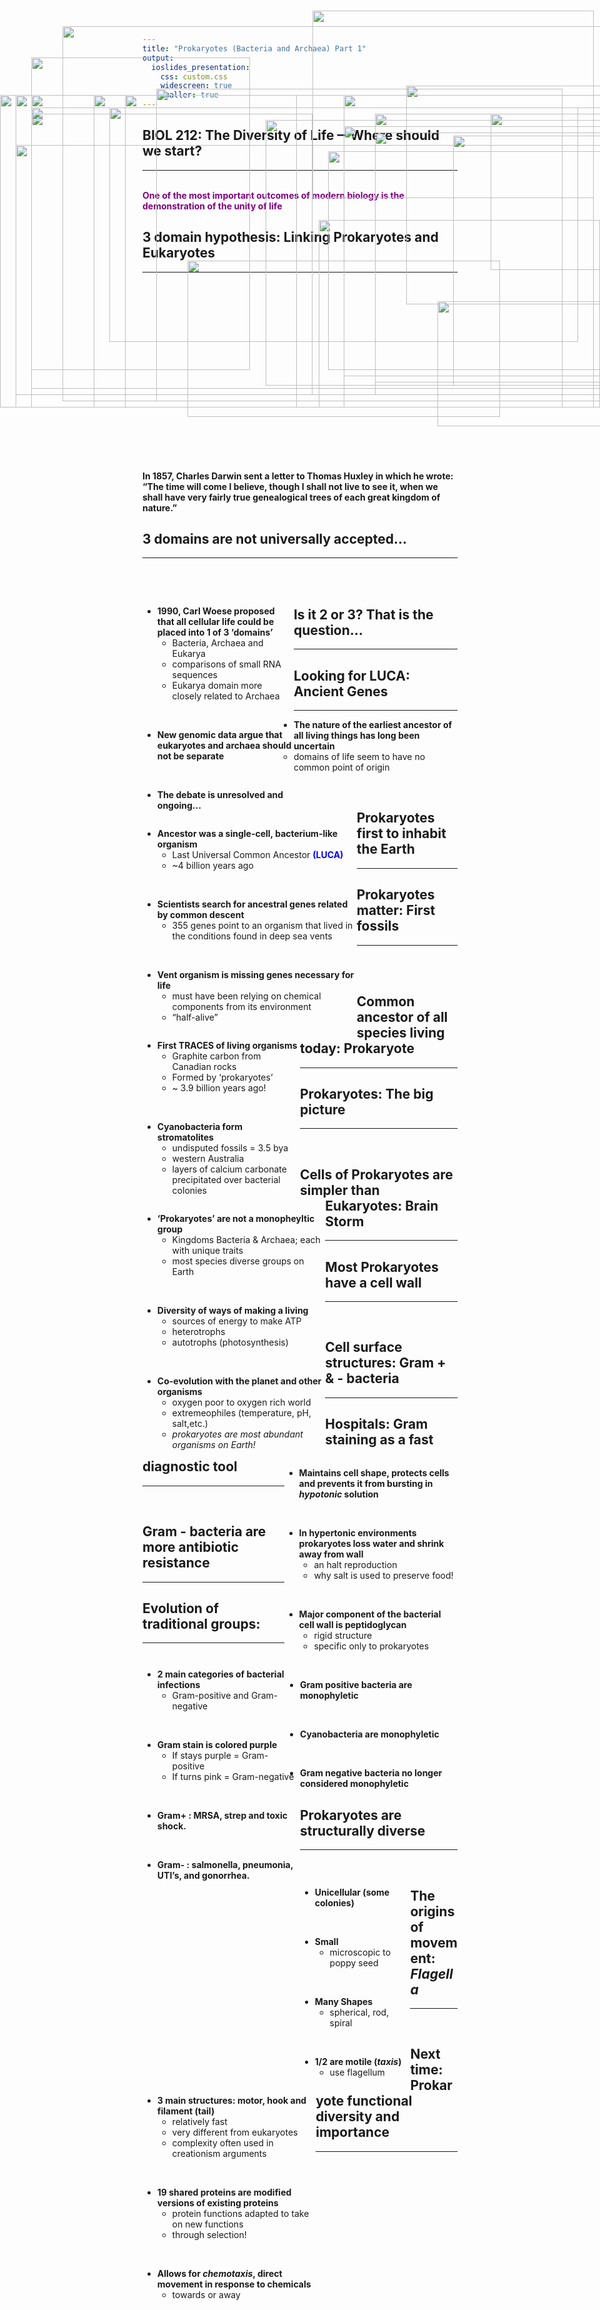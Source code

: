 ```yaml
---
title: "Prokaryotes (Bacteria and Archaea) Part 1"
output: 
  ioslides_presentation:
    css: custom.css
    widescreen: true
    smaller: true
---
```


## BIOL 212: The Diversity of Life ---Where should we start?
<hr>
<br/>
**<span style="color:purple">One of the most important outcomes of modern biology is the demonstration of the unity of life</span>**

<IMG STYLE="position:absolute; TOP:240px; LEFT:25px; WIDTH:1050px; HEIGHT:400px" SRC="images/start.jpg">

## 3 domain hypothesis: Linking Prokaryotes and Eukaryotes
<hr>
<br/>
<br/>
<br/>
<br/>
<br/>
<br/>
<br/>
<br/>
<br/>
<br/>
<br/>
<br/>
<br/>
<br/>
<br/>
<br/>
<br/>

**In 1857, Charles Darwin sent a letter to Thomas Huxley in which he wrote: “The time will come I believe, though I shall not live to see it, when we shall have very fairly true genealogical trees of each great kingdom of nature.”**

<IMG STYLE="position:absolute; TOP:180px; LEFT:175px; WIDTH:750px; HEIGHT:375px" SRC="images/3domain.gif">

## 3 domains are not universally accepted...
<hr>
<br/>
<br/>

<div style="float: left; width: 48%;">

* **1990, Carl Woese proposed that all cellular life could be placed into 1 of 3 ‘domains’**
    + Bacteria, Archaea and Eukarya
    + comparisons of small RNA sequences
    + Eukarya domain more closely related to Archaea

<br/>

* **New genomic data argue that eukaryotes and archaea should not be separate**

<br/>

* **The debate is unresolved and ongoing...**
</div>

<IMG STYLE="position:absolute; TOP:210px; LEFT:550px; WIDTH:525px; HEIGHT:400px" SRC="images/2domain2.png">

## Is it 2 or 3? That is the question...
<hr>

<IMG STYLE="position:absolute; TOP:160px; LEFT:0px; WIDTH:1100px; HEIGHT:500px" SRC="images/2domainfig.png">

## Looking for LUCA: Ancient Genes
<hr>

* **The nature of the earliest ancestor of all living things has long been uncertain**
    + domains of life seem to have no common point of origin
  
<br/>
<div style="float: left; width: 68%;">

* **Ancestor was a single-cell, bacterium-like organism**
    + Last Universal Common Ancestor <span style="color:blue">**(LUCA)**</span>
    + ~4 billion years ago

<br/>

* **Scientists search for ancestral genes related by common descent**
    + 355 genes point to an organism that lived in the conditions found in deep sea vents

<br/>

* **Vent organism is missing genes necessary for life**
    + must have been relying on chemical components from its environment
    + "half-alive"
    
</div>

<IMG STYLE="position:absolute; TOP:225px; LEFT:725px; WIDTH:300px; HEIGHT:400px" SRC="images/vent.jpg">

##

<IMG STYLE="position:absolute; TOP:100px; LEFT:50px; WIDTH:350px; HEIGHT:500px" SRC="images/geyser.jpg">

<IMG STYLE="position:absolute; TOP:25px; LEFT:500px; WIDTH:450px; HEIGHT:300px" SRC="images/acid.jpg">

<IMG STYLE="position:absolute; TOP:360px; LEFT:510px; WIDTH:450px; HEIGHT:300px" SRC="images/vent.jpg">

## Prokaryotes first to inhabit the Earth
<hr>

<IMG STYLE="position:absolute; TOP:160px; LEFT:50px; WIDTH:1000px; HEIGHT:500px" SRC="images/oldlife.png">

## Prokaryotes matter: First fossils
<hr>
<br/>
<br/>

<div style="float: left; width: 50%;">

* **First TRACES of living organisms**
    + Graphite carbon from Canadian rocks
    + Formed by ‘prokaryotes’
    + ~ 3.9 billion years ago! 

<br/>

* **Cyanobacteria form stromatolites**
    + undisputed fossils = 3.5 bya
    + western Australia
    + layers of calcium carbonate precipitated over bacterial colonies

</div>

<IMG STYLE="position:absolute; TOP:160px; LEFT:550px; WIDTH:400px; HEIGHT:500px" SRC="images/matfossils.png">

## Common ancestor of all species living today: Prokaryote
<hr>

<IMG STYLE="position:absolute; TOP:190px; LEFT:50px; WIDTH:450px; HEIGHT:450px" SRC="images/simple_phyl.jpg">

<IMG STYLE="position:absolute; TOP:190px; LEFT:600px; WIDTH:350px; HEIGHT:450px" SRC="images/oldfossil.gif">

## Prokaryotes: The big picture
<hr>
<br/>

<div style="float: left; width: 58%;">

* **'Prokaryotes' are not a monopheyltic group**
    + Kingdoms Bacteria & Archaea; each with unique traits
    + most species diverse groups on Earth

<br/>

* **Diversity of ways of making a living**
    + sources of energy to make ATP
    + heterotrophs
    + autotrophs (photosynthesis)

<br/>

* **Co-evolution with the planet and other organisms**
    + oxygen poor to oxygen rich world
    + extremeophiles (temperature, pH, salt,etc.)
    + *prokaryotes are most abundant organisms on Earth!*
</div>

<IMG STYLE="position:absolute; TOP:145px; LEFT:650px; WIDTH:450px; HEIGHT:350px" SRC="images/diversitywit.png">

<IMG STYLE="position:absolute; TOP:490px; LEFT:700px; WIDTH:300px; HEIGHT:200px" SRC="images/yellowstone.jpg">

## Cells of Prokaryotes are simpler than Eukaryotes: Brain Storm
<hr>

<IMG STYLE="position:absolute; TOP:160px; LEFT:150px; WIDTH:800px; HEIGHT:500px" SRC="images/blank.png">

##

<IMG STYLE="position:absolute; TOP:50px; LEFT:100px; WIDTH:900px; HEIGHT:600px" SRC="images/differ.png">

## Most Prokaryotes have a cell wall
<hr>
<br/>

<IMG STYLE="position:absolute; TOP:160px; LEFT:25px; WIDTH:450px; HEIGHT:500px" SRC="images/cellwall.jpg">

<div style="float: right; width: 55%;">

* **Maintains cell shape, protects cells and prevents it from bursting in *hypotonic* solution**

<br/>

* **In hypertonic environments prokaryotes loss water and shrink away from wall**
    + an halt reproduction
    + why salt is used to preserve food!

<br/>

* **Major component of the bacterial cell wall is peptidoglycan**
    + rigid structure 
    + specific only to prokaryotes
    
</div>

## Cell surface structures: Gram + & - bacteria
<hr>

<IMG STYLE="position:absolute; TOP:180px; LEFT:50px; WIDTH:1000px; HEIGHT:450px" SRC="images/gram2.jpg">

## Hospitals: Gram staining as a fast diagnostic tool
<hr>
<br/>

<div style="float: left; width: 50%;">
 
* **2 main categories of bacterial infections**
    + Gram-positive and Gram-negative

<br/>

* **Gram stain is colored purple**
    + If stays purple = Gram-positive
    + If turns pink = Gram-negative

<br/>

* **Gram+ : MRSA, strep and toxic shock.**

<br/>

* **Gram- : salmonella, pneumonia, UTI's, and gonorrhea.** 

<br/>

<!-- * **http://www.uphs.upenn.edu/bugdrug/antibiotic_manual/Gram3.htm** -->

</div>

<IMG STYLE="position:absolute; TOP:250px; LEFT:525px; WIDTH:500px; HEIGHT:350px" SRC="images/mrsa.jpg">

## Gram - bacteria are more antibiotic resistance
<hr>

<IMG STYLE="position:absolute; TOP:150px; LEFT:250px; WIDTH:650px; HEIGHT:500px" SRC="images/anti.png">

## Evolution of traditional groups:
<hr>
<br/>

* **Gram positive bacteria are monophyletic**

<br/>

* **Cyanobacteria are monophyletic**

<br/>

* **Gram negative bacteria no longer considered monophyletic**

<IMG STYLE="position:absolute; TOP:190px; LEFT:785px; WIDTH:250px; HEIGHT:250px" SRC="images/cyano2.jpg">

<IMG STYLE="position:absolute; TOP:425px; LEFT:300px; WIDTH:500px; HEIGHT:250px" SRC="images/gram.jpeg">

## Prokaryotes are structurally diverse
<hr>
<br/>

<div style="float: left; width: 35%;">

* **Unicellular (some colonies)**

<br/>

* **Small**
    + microscopic to poppy seed

<br/>

* **Many Shapes**
    + spherical, rod, spiral

<br/>

* **1/2 are motile (*taxis*)**
    + use flagellum
</div>

<IMG STYLE="position:absolute; TOP:200px; LEFT:425px; WIDTH:650px; HEIGHT:425px" SRC="images/shapesize.jpg">

## The origins of movement: *Flagella*
<hr>
<br/>

<div style="float: left; width: 55%;">

* **3 main structures: motor, hook and filament (tail)**
    + relatively fast
    + very different from eukaryotes
    + complexity often used in creationism arguments
    
<br/>

* **19 shared proteins are modified versions of existing proteins**
    + protein functions adapted to take on new functions
    + through selection!

<br/>

* **Allows for *chemotaxis*, direct movement in response to chemicals**
    + towards or away

</div>

<IMG STYLE="position:absolute; TOP:220px; LEFT:600px; WIDTH:500px; HEIGHT:400px" SRC="images/flagelum.png">

<!-- ## Prokaryotic vs Eukaryotic cells -->
<!-- <hr> -->

<!-- <IMG STYLE="position:absolute; TOP:250px; LEFT:250px; WIDTH:600px; HEIGHT:350px" SRC="images/shareproeu.jpg"> -->

## Next time: Prokaryote functional diversity and importance
<hr>

<IMG STYLE="position:absolute; TOP:160px; LEFT:200px; WIDTH:700px; HEIGHT:500px" SRC="images/biofilms.jpg">